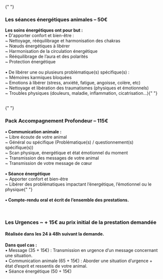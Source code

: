 
<div>
  <div className="flex">
    <span className="text-2xl pr-2">
      <GiFallingLeaf className="w-6 h-6 mr-2" aria-hidden="true" />{" "}
    </span>
    <h3 className="font-subtitle font-bold pb-4">
      Les séances énergétiques animales – 50€
    </h3>
  </div>
  <p className="pb-10">
    <strong>Les soins énergétiques ont pour but :</strong> <br />
    • D'apporter confort et bien-être : <br />
    ~ Nettoyage, rééquilibrage et harmonisation des chakras <br />
    ~ Nœuds énergétiques à libérer <br />
    ~ Harmonisation de la circulation énergétique <br />
    ~ Rééquilibrage de l’aura et des polarités <br />
    ~ Protection énergétique <br /> <br />• De libérer une ou plusieurs
    problématique(s) spécifique(s) : <br />
    ~ Mémoires karmiques bloquées <br />
    ~ Emotions à libérer (stress, anxiété, fatigue, angoisse, colère, etc)
    <br />
    ~ Nettoyage et libération des traumatismes (physiques et émotionnels) <br />
    ~ Troubles physiques (douleurs, maladie, inflammation, cicatrisation…){" "}
    <br />
  </p>
</div>
<br />
<div>
  <div className="flex">
    <span className="text-2xl pr-2">
      <PiHandHeartLight className="w-6 h-6 mr-2" aria-hidden="true" />{" "}
    </span>
    <h3 className="font-subtitle font-bold pb-4">
      Pack Accompagnement Profondeur – 115€
    </h3>
  </div>
  <p className="pb-10">
    <strong>• Communication animale :</strong> <br />
    ~ Libre écoute de votre animal <br />~ Général ou spécifique (Problématique(s)
    / questionnement(s) spécifique(s)) <br />
    ~ Scan physique, énergétique et état émotionnel du moment <br />
    ~ Transmission des messages de votre animal <br />
    ~ Transmission de votre message de cœur <br /> <br />
    <strong>• Séance énergétique </strong> <br />
    ~ Apporter confort et bien-être <br />
    ~ Libérer des problématiques impactant l’énergétique, l’émotionnel ou le physique{" "}
    <br /> <br />
    <strong>• Compte-rendu oral et écrit de l’ensemble des prestations.</strong>
  </p>
</div>
<br />
<div>
  <div className="flex">
    <span className="text-2xl pr-2">
      <HiOutlineBellAlert className="w-6 h-6 mr-2" aria-hidden="true" />
    </span>
    <h3 className="font-subtitle font-bold pb-4">
      Les Urgences ~ + 15€ au prix initial de la prestation demandée
    </h3>
  </div>
  <p className="pb-10">
    <h4>Réalisée dans les 24 à 48h suivant la demande.</h4>
    <strong>Dans quel cas :</strong> <br />
    • Message (35 + 15€) : Transmission en urgence d’un message concernant une
    situation. <br /> • Communication animale (65 + 15€) : Aborder une situation
    d’urgence + état d’esprit et ressentis de votre animal. <br /> • Séance
    énergétique (50 + 15€) <br />
  </p>
</div>
